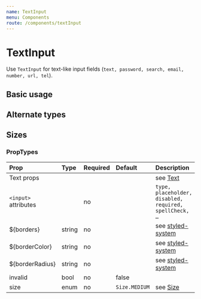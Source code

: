 ```yaml
---
name: TextInput
menu: Components
route: /components/textInput
---
```



# TextInput

Use `TextInput` for text-like input fields (`text, password, search, email, number,
url, tel`).

## Basic usage

<Playground>
    <TextInput placeholder="Your favorite movie" mb={4} />
    <TextInput placeholder="Your favorite dinner" disabled width="45%" mr={8} />
    <TextInput placeholder="Your favorite beverage" required width="45%" />
</Playground>

## Alternate types

<Playground>
    <TextInput type="password" placeholder="Password" mb={4} />
    <TextInput type="search" placeholder="Search" mb={4} />
    <TextInput type="email" placeholder="Email" mb={4} />
    <TextInput type="number" placeholder="Number" mb={4} />
    <TextInput type="url" placeholder="URL" mb={4} />
    <TextInput type="tel" placeholder="Telephone" mb={4} />
</Playground>

## Sizes

<Playground>
    <TextInput placeholder="Your favorite book" size={Size.SMALL} display="block" mb={4} />
    <TextInput placeholder="Your favorite book" size={Size.MEDIUM} display="block" mb={4} />
    <TextInput placeholder="Your favorite book" size={Size.LARGE} display="block" mb={4} />
</Playground>


### PropTypes

| Prop | Type | Required | Default | Description |
|:-----|:-----|:---------|:--------|:------------|
| Text props | | | | see [Text](/components/text) |
| `<input>` attributes | | no | | `type, placeholder, disabled, required, spellCheck, …` |
| ${borders} | string | no | | see [styled-system](https://jxnblk.com/styled-system/) |
| ${borderColor} | string | no | | see [styled-system](https://jxnblk.com/styled-system/) |
| ${borderRadius} | string | no | | see [styled-system](https://jxnblk.com/styled-system/) |
| invalid | bool | no | false |  |
| size | enum | no | `Size.MEDIUM` | see [Size](/common/size) |
